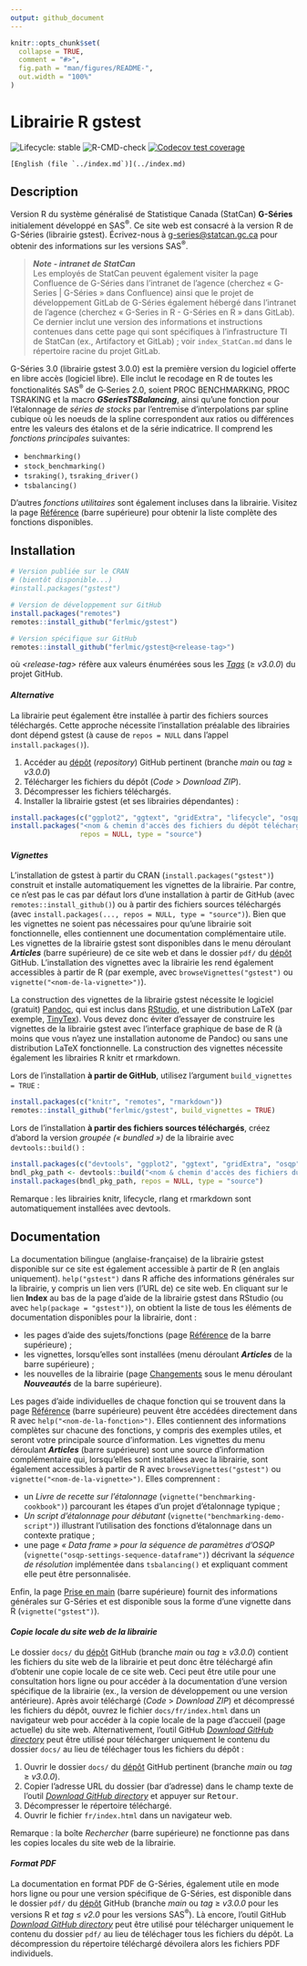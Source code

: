 ```yaml
---
output: github_document
---
```


<!-- index.md is generated from index.Rmd. Please edit that file -->

```r
knitr::opts_chunk$set(
  collapse = TRUE,
  comment = "#>",
  fig.path = "man/figures/README-",
  out.width = "100%"
)
```


# Librairie R gstest

<!-- badges: start -->

<!-- [![CRAN Status](https://www.r-pkg.org/badges/version/gstest)](https://cran.r-project.org/package=gstest) -->
![Lifecycle: stable](man/figures/lifecycle-stable.svg)
![R-CMD-check](https://github.com/ferlmic/gstest/actions/workflows/R-CMD-check.yaml/badge.svg?branch=dummy)
[![Codecov test
coverage](https://codecov.io/gh/ferlmic/gstest/branch/main/graph/badge.svg)](https://app.codecov.io/gh/ferlmic/gstest?branch=main)

<!-- badges: end -->

<!-- Display a link to the English `index.md' file (only when rendering an HTML document)
     
     => the Pandoc "fenced_div" below (::: {.pkgdown-devel} <...> :::) is used to avoid 
        having the link generated in the pkgdown website home page
     => the link would only show in the "development" version of the pkgdown website
        (`development: mode: devel` in `_pkdown.yml` or `development: mode: auto` with a 4-level 
        version number in the DESCRIPTION file), which we do not use for gstest (we set 
        `development: mode: release` in `_pkdown.yml`, resulting in a single "release" website 
        regardless of the version number -->
::: {.pkgdown-devel}
```asis
[English (file `../index.md`)](../index.md)
```
:::


## Description

Version R du système généralisé de Statistique Canada (StatCan) **G-Séries** initialement développé en SAS^®^. Ce site web est consacré à la version R de G-Séries (librairie gstest). Écrivez-nous à [g-series@statcan.gc.ca](mailto:g-series@statcan.gc.ca) pour obtenir des informations sur les versions SAS^®^. 

> _**Note - intranet de StatCan**_\
> Les employés de StatCan peuvent également visiter la page Confluence de G-Séries dans l'intranet de l'agence (cherchez « G-Series | G-Séries » dans Confluence) ainsi que le projet de développement GitLab de G-Séries également hébergé dans l'intranet de l'agence (cherchez « G-Series in R - G-Séries en R » dans GitLab). Ce dernier inclut une version des informations et instructions contenues dans cette page qui sont spécifiques à l'infrastructure TI de StatCan (ex., Artifactory et GitLab) ; voir `index_StatCan.md` dans le répertoire racine du projet GitLab.

G-Séries 3.0 (librairie gstest 3.0.0) est la première version du logiciel offerte en libre accès (logiciel libre). Elle inclut le recodage en R de toutes les fonctionalités SAS^®^ de G<span>&#8209;</span>Series 2.0, soient PROC BENCHMARKING, PROC TSRAKING et la macro ***GSeriesTSBalancing***, ainsi qu'une fonction pour l'étalonnage de *séries de stocks* par l'entremise d'interpolations par spline cubique où les noeuds de la spline correspondent aux ratios ou différences entre les valeurs des étalons et de la série indicatrice. Il comprend les *fonctions principales* suivantes:

* `benchmarking()`
* `stock_benchmarking()`
* `tsraking()`, `tsraking_driver()`
* `tsbalancing()` <br>

D'autres *fonctions utilitaires* sont également incluses dans la librairie. Visitez la page [Référence](./reference/index.html) (barre supérieure) pour obtenir la liste complète des fonctions disponibles. 


## Installation

```r
# Version publiée sur le CRAN
# (bientôt disponible...)
#install.packages("gstest")

# Version de développement sur GitHub
install.packages("remotes")
remotes::install_github("ferlmic/gstest")

# Version spécifique sur GitHub
remotes::install_github("ferlmic/gstest@<release-tag>")
```
où *\<release-tag\>* réfère aux valeurs énumérées sous les [*Tags*](https://github.com/ferlmic/gstest/tags) ($\geq$ *v3.0.0*) du projet GitHub.

#### *Alternative*
La librairie peut également être installée à partir des fichiers sources téléchargés. Cette approche nécessite l'installation préalable des librairies dont dépend gstest (à cause de `repos = NULL` dans l'appel `install.packages()`).

1. Accéder au [dépôt](https://github.com/ferlmic/gstest) (_repository_) GitHub pertinent (branche *main* ou *tag* $\geq$ *v3.0.0*)
2. Télécharger les fichiers du dépôt (*Code* > *Download ZIP*).
3. Décompresser les fichiers téléchargés.
4. Installer la librairie gstest (et ses librairies dépendantes) :
```r
install.packages(c("ggplot2", "ggtext", "gridExtra", "lifecycle", "osqp", "rlang", "xmpdf"))
install.packages("<nom & chemin d'accès des fichiers du dépôt téléchargés et décompressés>",
                 repos = NULL, type = "source")
```

#### _Vignettes_
L'installation de gstest à partir du CRAN (`install.packages("gstest")`) construit et installe automatiquement les vignettes de la librairie. Par contre, ce n'est pas le cas par défaut lors d'une installation à partir de GitHub (avec `remotes::install_github()`) ou à partir des fichiers sources téléchargés (avec `install.packages(..., repos = NULL, type = "source")`). Bien que les vignettes ne soient pas nécessaires pour qu'une librairie soit fonctionnelle, elles contiennent une documentation complémentaire utile. Les vignettes de la librairie gstest sont disponibles dans le menu déroulant ***Articles*** (barre supérieure) de ce site web et dans le dossier `pdf/` du [dépôt](https://github.com/ferlmic/gstest) GitHub. L'installation des vignettes avec la librairie les rend également accessibles à partir de R (par exemple, avec `browseVignettes("gstest")` ou `vignette("<nom-de-la-vignette>")`). 

La construction des vignettes de la librairie gstest nécessite le logiciel (gratuit) [Pandoc](https://pandoc.org/), qui est inclus dans [RStudio](https://posit.co/downloads/), et une distribution LaTeX (par exemple, [TinyTex](https://github.com/rstudio/tinytex-releases)). Vous devez donc éviter d'essayer de construire les vignettes de la librairie gstest avec l'interface graphique de base de R (à moins que vous n'ayez une installation autonome de Pandoc) ou sans une distribution LaTeX fonctionnelle. La construction des vignettes nécessite également les librairies R knitr et rmarkdown.

Lors de l'installation **à partir de GitHub**, utilisez l'argument `build_vignettes = TRUE` :
```r
install.packages(c("knitr", "remotes", "rmarkdown"))
remotes::install_github("ferlmic/gstest", build_vignettes = TRUE)
```

Lors de l'installation **à partir des fichiers sources téléchargés**, créez d'abord la version *groupée (« bundled »)* de la librairie avec `devtools::build()` :
```r
install.packages(c("devtools", "ggplot2", "ggtext", "gridExtra", "osqp", "xmpdf"))
bndl_pkg_path <- devtools::build("<nom & chemin d'accès des fichiers du dépôt téléchargés et décompressés>")
install.packages(bndl_pkg_path, repos = NULL, type = "source")
```
Remarque : les librairies knitr, lifecycle, rlang et rmarkdown sont automatiquement installées avec devtools.


## Documentation
La documentation bilingue (anglaise-française) de la librairie gstest disponible sur ce site est également accessible à partir de R (en anglais uniquement). `help("gstest")` dans R affiche des informations générales sur la librairie, y compris un lien vers (l'URL de) ce site web. En cliquant sur le lien **Index** au bas de la page d'aide de la librairie gstest dans RStudio (ou avec `help(package = "gstest")`), on obtient la liste de tous les éléments de documentation disponibles pour la librairie, dont :

* les pages d'aide des sujets/fonctions (page [Référence](./reference/index.html) de la barre supérieure) ;
* les vignettes, lorsqu'elles sont installées (menu déroulant ***Articles*** de la barre supérieure) ;
* les nouvelles de la librairie (page [Changements](./news/index.html) sous le menu déroulant ***Nouveautés*** de la barre supérieure).

Les pages d'aide individuelles de chaque fonction qui se trouvent dans la page [Référence](./reference/index.html) (barre supérieure) peuvent être accédées directement dans R avec `help("<nom-de-la-fonction>")`. Elles contiennent des informations complètes sur chacune des fonctions, y compris des exemples utiles, et seront votre principale source d'information. Les vignettes du menu déroulant ***Articles*** (barre supérieure) sont une source d'information complémentaire qui, lorsqu'elles sont installées avec la librairie, sont également accessibles à partir de R avec `browseVignettes("gstest")` ou `vignette("<nom-de-la-vignette>")`. Elles comprennent :

* un *Livre de recette sur l'étalonnage* (`vignette("benchmarking-cookbook")`) parcourant les étapes d'un projet d'étalonnage typique ;
* *Un script d'étalonnage pour débutant* (`vignette("benchmarking-demo-script")`) illustrant l'utilisation des fonctions d'étalonnage dans un contexte pratique ;
* une page *« Data frame » pour la séquence de paramètres d'OSQP* (`vignette("osqp-settings-sequence-dataframe")`) décrivant la *séquence de résolution* implémentée dans `tsbalancing()` et expliquant comment elle peut être personnalisée.

Enfin, la page [Prise en main](./articles/gstest.html) (barre supérieure) fournit des informations générales sur G-Séries et est disponible sous la forme d'une vignette dans R (`vignette("gstest")`).

#### *Copie locale du site web de la librairie*
Le dossier `docs/` du [dépôt](https://github.com/ferlmic/gstest) GitHub (branche *main* ou *tag* $\geq$ *v3.0.0*) contient les fichiers du site web de la librairie et peut donc être téléchargé afin d'obtenir une copie locale de ce site web. Ceci peut être utile pour une consultation hors ligne ou pour accéder à la documentation d'une version spécifique de la librairie (ex., la version de développement ou une version antérieure). Après avoir téléchargé (*Code* > *Download ZIP*) et décompressé les fichiers du dépôt, ouvrez le fichier `docs/fr/index.html` dans un navigateur web pour accéder à la copie locale de la page d'accueil (page actuelle) du site web. Alternativement, l'outil GitHub [*Download GitHub directory*](https://download-directory.github.io/) peut être utilisé pour télécharger uniquement le contenu du dossier `docs/` au lieu de téléchager tous les fichiers du dépôt :

1. Ouvrir le dossier `docs/` du [dépôt](https://github.com/ferlmic/gstest) GitHub pertinent (branche *main* ou *tag* $\geq$ *v3.0.0*).
2. Copier l'adresse URL du dossier (bar d'adresse) dans le champ texte de l'outil [*Download GitHub directory*](https://download-directory.github.io/) et appuyer sur <kbd>Retour</kbd>.
3. Décompresser le répertoire téléchargé.
4. Ouvrir le fichier `fr/index.html` dans un navigateur web.

Remarque : la boîte *Rechercher* (barre supérieure) ne fonctionne pas dans les copies locales du site web de la librairie.

#### *Format PDF*
La documentation en format PDF de G-Séries, également utile en mode hors ligne ou pour une version spécifique de G-Séries, est disponible dans le dossier `pdf/` du [dépôt](https://github.com/ferlmic/gstest) GitHub (branche *main* ou *tag* $\geq$ *v3.0.0* pour les versions R et *tag* $\leq$ *v2.0* pour les versions SAS^®^). Là encore, l'outil GitHub [*Download GitHub directory*](https://download-directory.github.io/) peut être utilisé pour télécharger uniquement le contenu du dossier `pdf/` au lieu de téléchager tous les fichiers du dépôt. La décompression du répertoire téléchargé dévoilera alors les fichiers PDF individuels.
